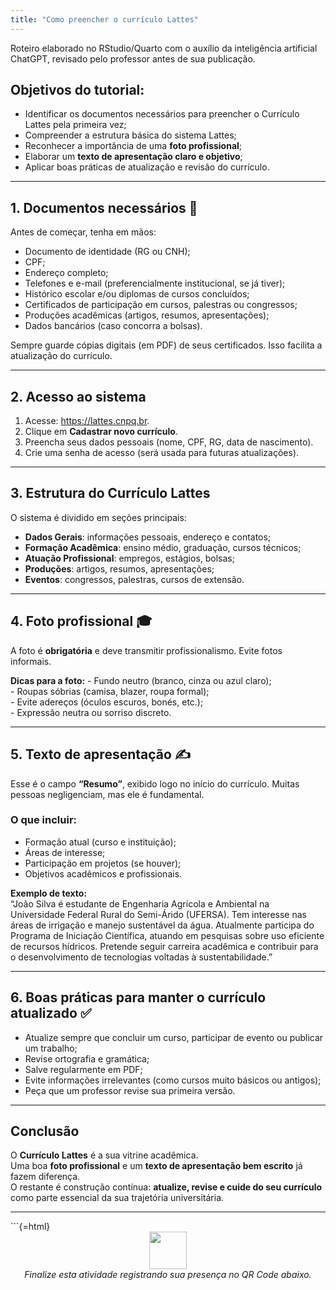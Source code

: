 ```yaml
---
title: "Como preencher o currículo Lattes"
---
```


::: nota-secundaria
Roteiro elaborado no RStudio/Quarto com o auxílio da inteligência artificial ChatGPT, revisado pelo professor antes de sua publicação.
:::

## Objetivos do tutorial:

- Identificar os documentos necessários para preencher o Currículo Lattes pela primeira vez;  
- Compreender a estrutura básica do sistema Lattes;  
- Reconhecer a importância de uma **foto profissional**;  
- Elaborar um **texto de apresentação claro e objetivo**;  
- Aplicar boas práticas de atualização e revisão do currículo.  

---

## 1. Documentos necessários 📑

Antes de começar, tenha em mãos:

- Documento de identidade (RG ou CNH);  
- CPF;  
- Endereço completo;  
- Telefones e e-mail (preferencialmente institucional, se já tiver);  
- Histórico escolar e/ou diplomas de cursos concluídos;  
- Certificados de participação em cursos, palestras ou congressos;  
- Produções acadêmicas (artigos, resumos, apresentações);  
- Dados bancários (caso concorra a bolsas).  

::: callout-tip
Sempre guarde cópias digitais (em PDF) de seus certificados. Isso facilita a atualização do currículo.
:::

---

## 2. Acesso ao sistema

1. Acesse: [https://lattes.cnpq.br](https://lattes.cnpq.br).  
2. Clique em **Cadastrar novo currículo**.  
3. Preencha seus dados pessoais (nome, CPF, RG, data de nascimento).  
4. Crie uma senha de acesso (será usada para futuras atualizações).  

---

## 3. Estrutura do Currículo Lattes

O sistema é dividido em seções principais:

- **Dados Gerais**: informações pessoais, endereço e contatos;  
- **Formação Acadêmica**: ensino médio, graduação, cursos técnicos;  
- **Atuação Profissional**: empregos, estágios, bolsas;  
- **Produções**: artigos, resumos, apresentações;  
- **Eventos**: congressos, palestras, cursos de extensão.  

---

## 4. Foto profissional 🎓

A foto é **obrigatória** e deve transmitir profissionalismo. Evite fotos informais.

::: callout-important
**Dicas para a foto:**
- Fundo neutro (branco, cinza ou azul claro);  
- Roupas sóbrias (camisa, blazer, roupa formal);  
- Evite adereços (óculos escuros, bonés, etc.);  
- Expressão neutra ou sorriso discreto.  
:::

---

## 5. Texto de apresentação ✍️

Esse é o campo **"Resumo"**, exibido logo no início do currículo. Muitas pessoas negligenciam, mas ele é fundamental.

### O que incluir:
- Formação atual (curso e instituição);  
- Áreas de interesse;  
- Participação em projetos (se houver);  
- Objetivos acadêmicos e profissionais.  

::: callout-note
**Exemplo de texto:**  
"João Silva é estudante de Engenharia Agrícola e Ambiental na Universidade Federal Rural do Semi-Árido (UFERSA). Tem interesse nas áreas de irrigação e manejo sustentável da água. Atualmente participa do Programa de Iniciação Científica, atuando em pesquisas sobre uso eficiente de recursos hídricos. Pretende seguir carreira acadêmica e contribuir para o desenvolvimento de tecnologias voltadas à sustentabilidade."  
:::

---

## 6. Boas práticas para manter o currículo atualizado ✅

- Atualize sempre que concluir um curso, participar de evento ou publicar um trabalho;  
- Revise ortografia e gramática;  
- Salve regularmente em PDF;  
- Evite informações irrelevantes (como cursos muito básicos ou antigos);  
- Peça que um professor revise sua primeira versão.  

---

## Conclusão

O **Currículo Lattes** é a sua vitrine acadêmica.  
Uma boa **foto profissional** e um **texto de apresentação bem escrito** já fazem diferença.  
O restante é construção contínua: **atualize, revise e cuide do seu currículo** como parte essencial da sua trajetória universitária.  

---

```{=html}
<center>
<img src="https://cdn-icons-png.flaticon.com/512/535/535239.png" width="60"/>
<br/>
<em>Finalize esta atividade registrando sua presença no QR Code abaixo.</em>
</center>
